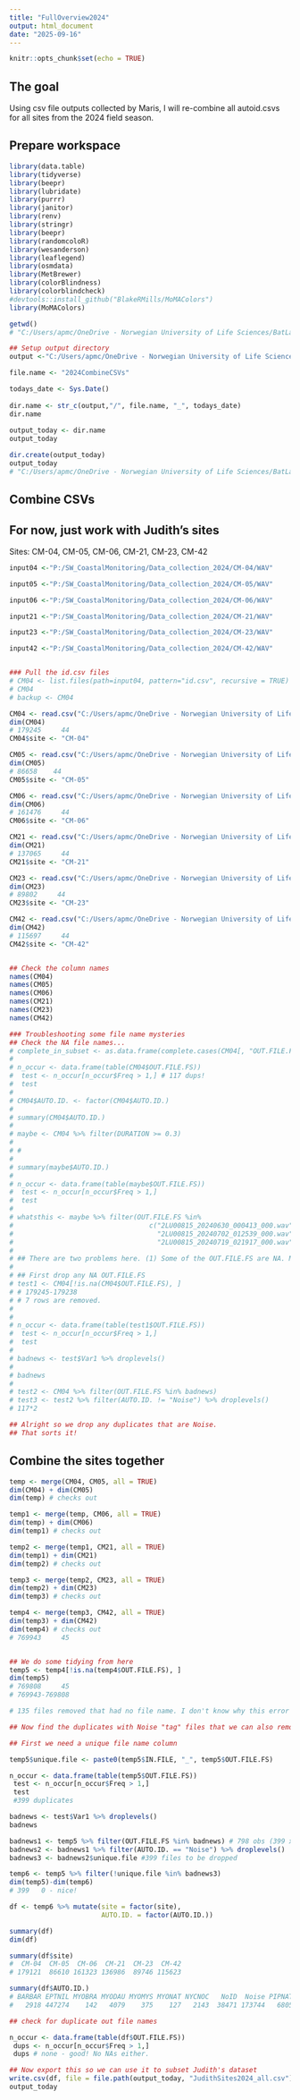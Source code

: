 ```yaml
---
title: "FullOverview2024"
output: html_document
date: "2025-09-16"
---
```


```r
knitr::opts_chunk$set(echo = TRUE)
```

## The goal

Using csv file outputs collected by Maris, I will re-combine all autoid.csvs for all sites from the 2024 field season. 


## Prepare workspace
```r
library(data.table)
library(tidyverse)
library(beepr)
library(lubridate)
library(purrr)
library(janitor)
library(renv)
library(stringr)
library(beepr)
library(randomcoloR)
library(wesanderson)
library(leaflegend)
library(osmdata)
library(MetBrewer)
library(colorBlindness)
library(colorblindcheck)
#devtools::install_github("BlakeRMills/MoMAColors")
library(MoMAColors)

getwd()
# "C:/Users/apmc/OneDrive - Norwegian University of Life Sciences/BatLab Norway/GitHubLink/CoastalMonitoring/CoastalMonitoring"

## Setup output directory 
output <-"C:/Users/apmc/OneDrive - Norwegian University of Life Sciences/BatLab Norway/Projects/CoastalMonitoring/Analyses/Outputs/Reed" # where you want to save your data

file.name <- "2024CombineCSVs"

todays_date <- Sys.Date()
 
dir.name <- str_c(output,"/", file.name, "_", todays_date)
dir.name
 
output_today <- dir.name
output_today

dir.create(output_today)
output_today
# "C:/Users/apmc/OneDrive - Norwegian University of Life Sciences/BatLab Norway/Projects/CoastalMonitoring/Analyses/Outputs/Reed/2024CombineCSVs_2025-09-16"

```

## Combine CSVs
## For now, just work with Judith's sites 
Sites: CM-04, CM-05, CM-06, CM-21, CM-23, CM-42

```r
input04 <-"P:/SW_CoastalMonitoring/Data_collection_2024/CM-04/WAV" 

input05 <-"P:/SW_CoastalMonitoring/Data_collection_2024/CM-05/WAV"

input06 <-"P:/SW_CoastalMonitoring/Data_collection_2024/CM-06/WAV"

input21 <-"P:/SW_CoastalMonitoring/Data_collection_2024/CM-21/WAV"

input23 <-"P:/SW_CoastalMonitoring/Data_collection_2024/CM-23/WAV"

input42 <-"P:/SW_CoastalMonitoring/Data_collection_2024/CM-42/WAV"


### Pull the id.csv files 
# CM04 <- list.files(path=input04, pattern="id.csv", recursive = TRUE)
# CM04
# backup <- CM04

CM04 <- read.csv("C:/Users/apmc/OneDrive - Norwegian University of Life Sciences/BatLab Norway/Projects/CoastalMonitoring/Analyses/Outputs/Maris/IDfiles 2024/CM-04/all_id.csv")
dim(CM04)
# 179245     44
CM04$site <- "CM-04"

CM05 <- read.csv("C:/Users/apmc/OneDrive - Norwegian University of Life Sciences/BatLab Norway/Projects/CoastalMonitoring/Analyses/Outputs/Maris/IDfiles 2024/CM-05/all_id.csv")
dim(CM05)
# 86658    44
CM05$site <- "CM-05"

CM06 <- read.csv("C:/Users/apmc/OneDrive - Norwegian University of Life Sciences/BatLab Norway/Projects/CoastalMonitoring/Analyses/Outputs/Maris/IDfiles 2024/CM-06/all_id.csv")
dim(CM06)
# 161476     44
CM06$site <- "CM-06"

CM21 <- read.csv("C:/Users/apmc/OneDrive - Norwegian University of Life Sciences/BatLab Norway/Projects/CoastalMonitoring/Analyses/Outputs/Maris/IDfiles 2024/CM-21/all_id.csv")
dim(CM21)
# 137065     44
CM21$site <- "CM-21"

CM23 <- read.csv("C:/Users/apmc/OneDrive - Norwegian University of Life Sciences/BatLab Norway/Projects/CoastalMonitoring/Analyses/Outputs/Maris/IDfiles 2024/CM-23/all_id.csv")
dim(CM23)
# 89802     44
CM23$site <- "CM-23"

CM42 <- read.csv("C:/Users/apmc/OneDrive - Norwegian University of Life Sciences/BatLab Norway/Projects/CoastalMonitoring/Analyses/Outputs/Maris/IDfiles 2024/CM-42/all_id.csv")
dim(CM42)
# 115697     44
CM42$site <- "CM-42"


## Check the column names 
names(CM04)
names(CM05)
names(CM06)
names(CM21)
names(CM23)
names(CM42)

```

```r
### Troubleshooting some file name mysteries 
## Check the NA file names... 
# complete_in_subset <- as.data.frame(complete.cases(CM04[, "OUT.FILE.FS"]))
# 
# n_occur <- data.frame(table(CM04$OUT.FILE.FS))
#  test <- n_occur[n_occur$Freq > 1,] # 117 dups!
#  test 
# 
# CM04$AUTO.ID. <- factor(CM04$AUTO.ID.)
# 
# summary(CM04$AUTO.ID.)
# 
# maybe <- CM04 %>% filter(DURATION >= 0.3) 
# 
# #
# 
# summary(maybe$AUTO.ID.)
# 
# n_occur <- data.frame(table(maybe$OUT.FILE.FS))
#  test <- n_occur[n_occur$Freq > 1,] 
#  test 
#  
# whatsthis <- maybe %>% filter(OUT.FILE.FS %in% 
#                                  c("2LU00815_20240630_000413_000.wav",
#                                    "2LU00815_20240702_012539_000.wav",
#                                    "2LU00815_20240719_021917_000.wav")) 
# 
# ## There are two problems here. (1) Some of the OUT.FILE.FS are NA. Many have a Noise AUTO.ID but some are assigned to bat taxa. There is no easy way to recover these files so we need to drop them. (2) There are some Noise snippets at the end of some files that have already been defined as some other AutoID passes. It looks like in these cases the IN.FILE and OUT.FILE are different but there are duplicate OUT.FILEs. I am going to try and combine the IN.FILE and OUT.FILE to make a unique file name for each observation. 
# 
# ## First drop any NA OUT.FILE.FS
# test1 <- CM04[!is.na(CM04$OUT.FILE.FS), ]
# # 179245-179238
# # 7 rows are removed. 
# 
# 
# n_occur <- data.frame(table(test1$OUT.FILE.FS))
#  test <- n_occur[n_occur$Freq > 1,] 
#  test 
#  
# badnews <- test$Var1 %>% droplevels() 
# 
# badnews
# 
# test2 <- CM04 %>% filter(OUT.FILE.FS %in% badnews)
# test3 <- test2 %>% filter(AUTO.ID. != "Noise") %>% droplevels()
# 117*2

## Alright so we drop any duplicates that are Noise. 
## That sorts it! 
```

## Combine the sites together

```r
temp <- merge(CM04, CM05, all = TRUE) 
dim(CM04) + dim(CM05)
dim(temp) # checks out

temp1 <- merge(temp, CM06, all = TRUE) 
dim(temp) + dim(CM06)
dim(temp1) # checks out

temp2 <- merge(temp1, CM21, all = TRUE) 
dim(temp1) + dim(CM21)
dim(temp2) # checks out

temp3 <- merge(temp2, CM23, all = TRUE) 
dim(temp2) + dim(CM23)
dim(temp3) # checks out

temp4 <- merge(temp3, CM42, all = TRUE) 
dim(temp3) + dim(CM42)
dim(temp4) # checks out
# 769943     45


## We do some tidying from here
temp5 <- temp4[!is.na(temp4$OUT.FILE.FS), ]
dim(temp5)
# 769808     45
# 769943-769808

# 135 files removed that had no file name. I don't know why this error has occurred but appears to be some sort of Kaleidoscope processing error. 

## Now find the duplicates with Noise "tag" files that we can also remove. 

## First we need a unique file name column 

temp5$unique.file <- paste0(temp5$IN.FILE, "_", temp5$OUT.FILE.FS)

n_occur <- data.frame(table(temp5$OUT.FILE.FS))
 test <- n_occur[n_occur$Freq > 1,]
 test
 #399 duplicates

badnews <- test$Var1 %>% droplevels()
badnews

badnews1 <- temp5 %>% filter(OUT.FILE.FS %in% badnews) # 798 obs (399 x 2) good. 
badnews2 <- badnews1 %>% filter(AUTO.ID. == "Noise") %>% droplevels()
badnews3 <- badnews2$unique.file #399 files to be dropped 

temp6 <- temp5 %>% filter(!unique.file %in% badnews3)
dim(temp5)-dim(temp6) 
# 399   0 - nice! 

df <- temp6 %>% mutate(site = factor(site),
                       AUTO.ID. = factor(AUTO.ID.))

summary(df)
dim(df)

summary(df$site)
#  CM-04  CM-05  CM-06  CM-21  CM-23  CM-42 
# 179121  86610 161323 136986  89746 115623

summary(df$AUTO.ID.)
# BARBAR EPTNIL MYOBRA MYODAU MYOMYS MYONAT NYCNOC   NoID  Noise PIPNAT PIPPYG PLEAUR VESMUR 
#   2918 447274    142   4079    375    127   2143  38471 173744   6805  89347   2922   1062

## check for duplicate out file names 

n_occur <- data.frame(table(df$OUT.FILE.FS))
 dups <- n_occur[n_occur$Freq > 1,]
 dups # none - good! No NAs either. 

## Now export this so we can use it to subset Judith's dataset
write.csv(df, file = file.path(output_today, "JudithSites2024_all.csv"))
output_today

```

